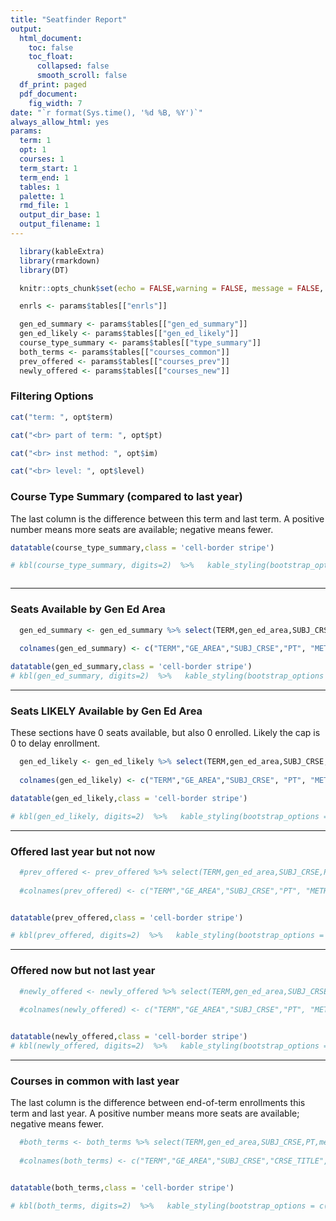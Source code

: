 ```yaml
---
title: "Seatfinder Report"
output:
  html_document:
    toc: false  
    toc_float:
      collapsed: false
      smooth_scroll: false    
  df_print: paged
  pdf_document:
    fig_width: 7
date: "`r format(Sys.time(), '%d %B, %Y')`"
always_allow_html: yes
params:
  term: 1
  opt: 1
  courses: 1
  term_start: 1
  term_end: 1
  tables: 1
  palette: 1
  rmd_file: 1
  output_dir_base: 1
  output_filename: 1
---
```


```r
  library(kableExtra)
  library(rmarkdown)
  library(DT)

  knitr::opts_chunk$set(echo = FALSE,warning = FALSE, message = FALSE, dpi=200, out.height="40%")

  enrls <- params$tables[["enrls"]]

  gen_ed_summary <- params$tables[["gen_ed_summary"]]
  gen_ed_likely <- params$tables[["gen_ed_likely"]]
  course_type_summary <- params$tables[["type_summary"]]
  both_terms <- params$tables[["courses_common"]]
  prev_offered <- params$tables[["courses_prev"]]
  newly_offered <- params$tables[["courses_new"]]


```

\newpage


### Filtering Options
```r
cat("term: ", opt$term)

cat("<br> part of term: ", opt$pt)

cat("<br> inst method: ", opt$im)

cat("<br> level: ", opt$level)

```


### Course Type Summary (compared to last year)
The last column is the difference between this term and last term. A positive number means more seats are available; negative means fewer.
```r

datatable(course_type_summary,class = 'cell-border stripe')

# kbl(course_type_summary, digits=2)  %>%   kable_styling(bootstrap_options = c("striped", "hover", "condensed", "responsive"),latex_options = c("striped","hold_position","condensed","scale_down"), position="center", full_width=T)



```

---


### Seats Available by Gen Ed Area
```r
  gen_ed_summary <- gen_ed_summary %>% select(TERM,gen_ed_area,SUBJ_CRSE,PT,INST_METHOD,enrolled,sections,avg_size,avail,waiting,`DFW %`)
  
  colnames(gen_ed_summary) <- c("TERM","GE_AREA","SUBJ_CRSE","PT", "METHOD", "ENRL", "SECTS","SECT_SIZE","AVAIL","WAIT","DFW %")

datatable(gen_ed_summary,class = 'cell-border stripe') 
# kbl(gen_ed_summary, digits=2)  %>%   kable_styling(bootstrap_options = c("striped", "hover", "condensed", "responsive"),latex_options = c("striped","hold_position","condensed","scale_down"), position="center", full_width=T)
```

---

### Seats LIKELY Available by Gen Ed Area
These sections have 0 seats available, but also 0 enrolled. Likely the cap is 0 to delay enrollment.
```r
  gen_ed_likely <- gen_ed_likely %>% select(TERM,gen_ed_area,SUBJ_CRSE,PT,INST_METHOD,enrolled,sections,avg_size,avail,waiting,`DFW %`)
  
  colnames(gen_ed_likely) <- c("TERM","GE_AREA","SUBJ_CRSE", "PT", "METHOD", "ENRL", "SECTS","SECT_SIZE","AVAIL","WAIT","DFW %")

datatable(gen_ed_likely,class = 'cell-border stripe') 

# kbl(gen_ed_likely, digits=2)  %>%   kable_styling(bootstrap_options = c("striped", "hover", "condensed", "responsive"),latex_options = c("striped","hold_position","condensed","scale_down"), position="center", full_width=T)
```

---

### Offered last year but not now
```r

  #prev_offered <- prev_offered %>% select(TERM,gen_ed_area,SUBJ_CRSE,PT,method,enrolled,sections,avg_size,avail,waiting)
  
  #colnames(prev_offered) <- c("TERM","GE_AREA","SUBJ_CRSE","PT", "METHOD", "ENRL", "SECTS","SECT_SIZE","AVAIL","WAIT")


datatable(prev_offered,class = 'cell-border stripe') 

# kbl(prev_offered, digits=2)  %>%   kable_styling(bootstrap_options = c("striped", "hover", "condensed", "responsive"),latex_options = c("striped","hold_position","condensed","scale_down"), position="center", full_width=F)
```

---

### Offered now but not last year
```r

  #newly_offered <- newly_offered %>% select(TERM,gen_ed_area,SUBJ_CRSE,PT,method,enrolled,sections,avg_size,avail,waiting)
  
  #colnames(newly_offered) <- c("TERM","GE_AREA","SUBJ_CRSE","PT", "METHOD", "ENRL", "SECTS","SECT_SIZE","AVAIL","WAIT")


datatable(newly_offered,class = 'cell-border stripe') 
# kbl(newly_offered, digits=2)  %>%   kable_styling(bootstrap_options = c("striped", "hover", "condensed", "responsive"),latex_options = c("striped","hold_position","condensed","scale_down"), position="center", full_width=F)
```

---

### Courses in common with last year
The last column is the difference between end-of-term enrollments this term and last year. A positive number means more seats are available; negative means fewer.
```r
  #both_terms <- both_terms %>% select(TERM,gen_ed_area,SUBJ_CRSE,PT,method,enrolled,sections,avg_size,avail,waiting, enrl_diff_from_last_year)
  
  #colnames(both_terms) <- c("TERM","GE_AREA","SUBJ_CRSE","CRSE_TITLE", "PT", "METHOD", "ENRL", "SECTS","SECT_SIZE","AVAIL","WAIT","ENRL_DIFF")


datatable(both_terms,class = 'cell-border stripe') 

# kbl(both_terms, digits=2)  %>%   kable_styling(bootstrap_options = c("striped", "hover", "condensed", "responsive"),latex_options = c("striped","hold_position","condensed","scale_down"), position="center", full_width=5)
```

